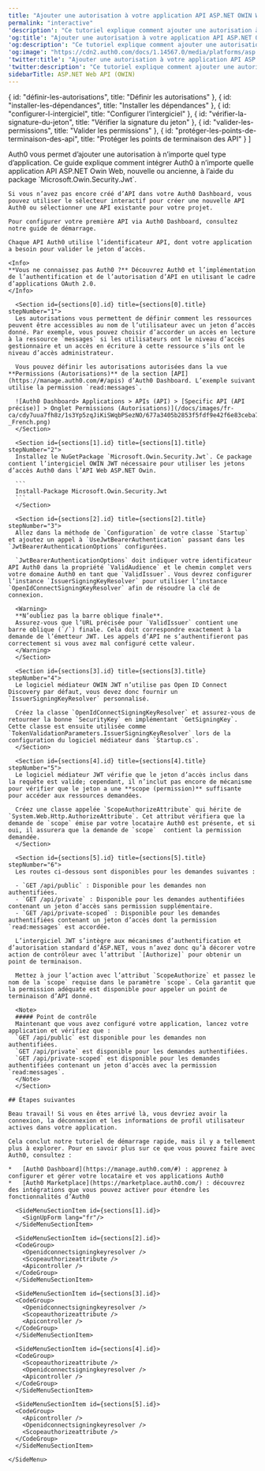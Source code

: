 ---
title: "Ajouter une autorisation à votre application API ASP.NET OWIN Web"
permalink: "interactive"
'description': "Ce tutoriel explique comment ajouter une autorisation à une API ASP.NET OWIN en utilisant le logiciel médiateur JWT standard."
'og:title': "Ajouter une autorisation à votre application API ASP.NET OWIN Web"
'og:description': "Ce tutoriel explique comment ajouter une autorisation à une API ASP.NET OWIN en utilisant le logiciel médiateur JWT standard."
'og:image': "https://cdn2.auth0.com/docs/1.14567.0/media/platforms/asp.png"
'twitter:title': "Ajouter une autorisation à votre application API ASP.NET OWIN Web"
'twitter:description': "Ce tutoriel explique comment ajouter une autorisation à une API ASP.NET OWIN en utilisant le logiciel médiateur JWT standard."
sidebarTitle: ASP.NET Web API (OWIN)
---


  { id: "définir-les-autorisations", title: "Définir les autorisations" },
  { id: "installer-les-dépendances", title: "Installer les dépendances" },
  { id: "configurer-l-intergiciel", title: "Configurer l’intergiciel" },
  { id: "vérifier-la-signature-du-jeton", title: "Vérifier la signature du jeton" },
  { id: "valider-les-permissions", title: "Valider les permissions" },
  { id: "protéger-les-points-de-terminaison-des-api", title: "Protéger les points de terminaison des API" }
]

<Recipe>
  <Content>
    Auth0 vous permet d’ajouter une autorisation à n’importe quel type d’application. Ce guide explique comment intégrer Auth0 à n’importe quelle application API ASP.NET Owin Web, nouvelle ou ancienne, à l’aide du package `Microsoft.Owin.Security.Jwt`.

    Si vous n’avez pas encore créé d’API dans votre Auth0 Dashboard, vous pouvez utiliser le sélecteur interactif pour créer une nouvelle API Auth0 ou sélectionner une API existante pour votre projet.

    Pour configurer votre première API via Auth0 Dashboard, consultez notre guide de démarrage.

    Chaque API Auth0 utilise l’identificateur API, dont votre application a besoin pour valider le jeton d’accès.

    <Info>
    **Vous ne connaissez pas Auth0 ?** Découvrez Auth0 et l’implémentation de l’authentification et de l’autorisation d’API en utilisant le cadre d’applications OAuth 2.0.
    </Info>

      <Section id={sections[0].id} title={sections[0].title} stepNumber="1">
      Les autorisations vous permettent de définir comment les ressources peuvent être accessibles au nom de l’utilisateur avec un jeton d’accès donné. Par exemple, vous pouvez choisir d’accorder un accès en lecture à la ressource `messages` si les utilisateurs ont le niveau d’accès gestionnaire et un accès en écriture à cette ressource s’ils ont le niveau d’accès administrateur.

      Vous pouvez définir les autorisations autorisées dans la vue **Permissions (Autorisations)** de la section [API](https://manage.auth0.com/#/apis) d’Auth0 Dashboard. L’exemple suivant utilise la permission `read:messages`.

      ![Auth0 Dashboard> Applications > APIs (API) > [Specific API (API précise)] > Onglet Permissions (Autorisations)](/docs/images/fr-ca/cdy7uua7fh8z/1s3Yp5zqJiKiSWqbPSezNO/677a3405b2853f5fdf9e42f6e83ceba7/Quickstarts_API_-_French.png)
      </Section>

      <Section id={sections[1].id} title={sections[1].title} stepNumber="2">
      Installez le NuGetPackage `Microsoft.Owin.Security.Jwt`. Ce package contient l’intergiciel OWIN JWT nécessaire pour utiliser les jetons d’accès Auth0 dans l’API Web ASP.NET Owin.

      ```
      Install-Package Microsoft.Owin.Security.Jwt
      ```
      </Section>

      <Section id={sections[2].id} title={sections[2].title} stepNumber="3">
      Allez dans la méthode de `Configuration` de votre classe `Startup` et ajoutez un appel à `UseJwtBearerAuthentication` passant dans les `JwtBearerAuthenticationOptions` configurées.

      `JwtBearerAuthenticationOptions` doit indiquer votre identificateur API Auth0 dans la propriété `ValidAudience` et le chemin complet vers votre domaine Auth0 en tant que `ValidIssuer`. Vous devrez configurer l’instance `IssuerSigningKeyResolver` pour utiliser l’instance `OpenIdConnectSigningKeyResolver` afin de résoudre la clé de connexion.

      <Warning>
      **N’oubliez pas la barre oblique finale**.
      Assurez-vous que l’URL précisée pour `ValidIssuer` contient une barre oblique (`/`) finale. Cela doit correspondre exactement à la demande de l’émetteur JWT. Les appels d’API ne s’authentifieront pas correctement si vous avez mal configuré cette valeur.
      </Warning>
      </Section>

      <Section id={sections[3].id} title={sections[3].title} stepNumber="4">
      Le logiciel médiateur OWIN JWT n’utilise pas Open ID Connect Discovery par défaut, vous devez donc fournir un `IssuerSigningKeyResolver` personnalisé.

      Créez la classe `OpenIdConnectSigningKeyResolver` et assurez-vous de retourner la bonne `SecurityKey` en implémentant `GetSigningKey`. Cette classe est ensuite utilisée comme `TokenValidationParameters.IssuerSigningKeyResolver` lors de la configuration du logiciel médiateur dans `Startup.cs`.
      </Section>

      <Section id={sections[4].id} title={sections[4].title} stepNumber="5">
      Le logiciel médiateur JWT vérifie que le jeton d’accès inclus dans la requête est valide; cependant, il n’inclut pas encore de mécanisme pour vérifier que le jeton a une **scope (permission)** suffisante pour accéder aux ressources demandées.

      Créez une classe appelée `ScopeAuthorizeAttribute` qui hérite de `System.Web.Http.AuthorizeAttribute`. Cet attribut vérifiera que la demande de `scope` émise par votre locataire Auth0 est présente, et si oui, il assurera que la demande de `scope`  contient la permission demandée.
      </Section>

      <Section id={sections[5].id} title={sections[5].title} stepNumber="6">
      Les routes ci-dessous sont disponibles pour les demandes suivantes :

      - `GET /api/public` : Disponible pour les demandes non authentifiées.
      - `GET /api/private` : Disponible pour les demandes authentifiées contenant un jeton d’accès sans permission supplémentaire.
      - `GET /api/private-scoped` : Disponible pour les demandes authentifiées contenant un jeton d’accès dont la permission `read:messages` est accordée.

      L’intergiciel JWT s’intègre aux mécanismes d’authentification et d’autorisation standard d’ASP.NET, vous n’avez donc qu’à décorer votre action de contrôleur avec l’attribut `[Authorize]` pour obtenir un point de terminaison.

      Mettez à jour l’action avec l’attribut `ScopeAuthorize` et passez le nom de la `scope` requise dans le paramètre `scope`. Cela garantit que la permission adéquate est disponible pour appeler un point de terminaison d’API donné.

      <Note>
      ##### Point de contrôle
      Maintenant que vous avez configuré votre application, lancez votre application et vérifiez que :
      `GET /api/public` est disponible pour les demandes non authentifiées.
      `GET /api/private` est disponible pour les demandes authentifiées.
      `GET /api/private-scoped` est disponible pour les demandes authentifiées contenant un jeton d’accès avec la permission `read:messages`.
      </Note>
      </Section>

    ## Étapes suivantes

    Beau travail! Si vous en êtes arrivé là, vous devriez avoir la connexion, la déconnexion et les informations de profil utilisateur actives dans votre application.

    Cela conclut notre tutoriel de démarrage rapide, mais il y a tellement plus à explorer. Pour en savoir plus sur ce que vous pouvez faire avec Auth0, consultez :

    *   [Auth0 Dashboard](https://manage.auth0.com/#) : apprenez à configurer et gérer votre locataire et vos applications Auth0
    *   [Auth0 Marketplace](https://marketplace.auth0.com/) : découvrez des intégrations que vous pouvez activer pour étendre les fonctionnalités d’Auth0
  </Content>

  <SideMenu sections={sections}>
      <SideMenuSectionItem id={sections[0].id}>
        <SignUpForm lang="fr"/>
      </SideMenuSectionItem>

      <SideMenuSectionItem id={sections[1].id}>
        <SignUpForm lang="fr"/>
      </SideMenuSectionItem>

      <SideMenuSectionItem id={sections[2].id}>
      <CodeGroup>
        <Openidconnectsigningkeyresolver />
        <Scopeauthorizeattribute />
        <Apicontroller />
      </CodeGroup>
      </SideMenuSectionItem>

      <SideMenuSectionItem id={sections[3].id}>
      <CodeGroup>
        <Openidconnectsigningkeyresolver />
        <Scopeauthorizeattribute />
        <Apicontroller />
      </CodeGroup>
      </SideMenuSectionItem>

      <SideMenuSectionItem id={sections[4].id}>
      <CodeGroup>
        <Scopeauthorizeattribute />
        <Openidconnectsigningkeyresolver />
        <Apicontroller />
      </CodeGroup>
      </SideMenuSectionItem>

      <SideMenuSectionItem id={sections[5].id}>
      <CodeGroup>
        <Apicontroller />
        <Openidconnectsigningkeyresolver />
        <Scopeauthorizeattribute />
      </CodeGroup>
      </SideMenuSectionItem>

    </SideMenu>
</Recipe>
